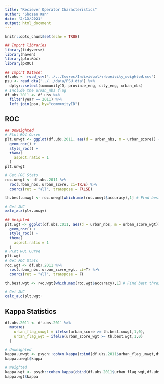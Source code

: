```yaml
---
title: "Reciever Operator Characteristics"
author: "Shozen Dan"
date: "2/13/2021"
output: html_document
---
```


```r
knitr::opts_chunk$set(echo = TRUE)
```

```r
## Import libraries
library(tidyverse)
library(haven)
library(plotROC)
library(pROC)

## Import Dataset
df.ubs <- read_csv("../../Scores/Individual/urbanicity_weighted.csv")
psu <- read_dta("../../data/PSU.dta") %>% 
  dplyr::select(communityID, province_eng, city_eng, urban_nbs)
# Include the urban_nbs flag
df.ubs.2011 <- df.ubs %>% 
  filter(year == 2011) %>% 
  left_join(psu, by="communityID")
```

## ROC
```r
## Unweighted
# Plot ROC Curve
plt.unwgt <- ggplot(df.ubs.2011, aes(d = urban_nbs, m = urban_score)) + 
  geom_roc() + 
  style_roc() + 
  theme(
    aspect.ratio = 1
  )
plt.unwgt 

# Get ROC Stats
roc.unwgt <- df.ubs.2011 %>% 
  roc(urban_nbs, urban_score, ci=TRUE) %>% 
  coords(ret = "all", transpose = FALSE)

th.best.unwgt <- roc.unwgt[which.max(roc.unwgt$accuracy),1] # Find best threshold

# Get AUC
calc_auc(plt.unwgt)

## Weighted
plt.wgt <- ggplot(df.ubs.2011, aes(d = urban_nbs, m = urban_score_wgt)) + 
  geom_roc() + 
  style_roc() + 
  theme(
    aspect.ratio = 1
  )
# Plot ROC Curve
plt.wgt
# Get ROC Stats
roc.wgt <- df.ubs.2011 %>% 
  roc(urban_nbs, urban_score_wgt, ci=T) %>% 
  coords(ret = "all", transpose = F)

th.best.wgt <- roc.wgt[which.max(roc.wgt$accuracy),1] # Find best threshold

# Get AUC
calc_auc(plt.wgt)
```

## Kappa Statistics
```r
df.ubs.2011 <- df.ubs.2011 %>% 
  mutate(
    urban_flag_unwgt = ifelse(urban_score >= th.best.unwgt,1,0),
    urban_flag_wgt = ifelse(urban_score_wgt >= th.best.wgt,1,0)
  )

# Unweighted
kappa.unwgt <- psych::cohen.kappa(cbind(df.ubs.2011$urban_flag_unwgt,df.ubs.2011$urban_nbs))
kappa.unwgt$kappa

# Weighted
kappa.wgt <- psych::cohen.kappa(cbind(df.ubs.2011$urban_flag_wgt,df.ubs.2011$urban_nbs))
kappa.wgt$kappa
```

